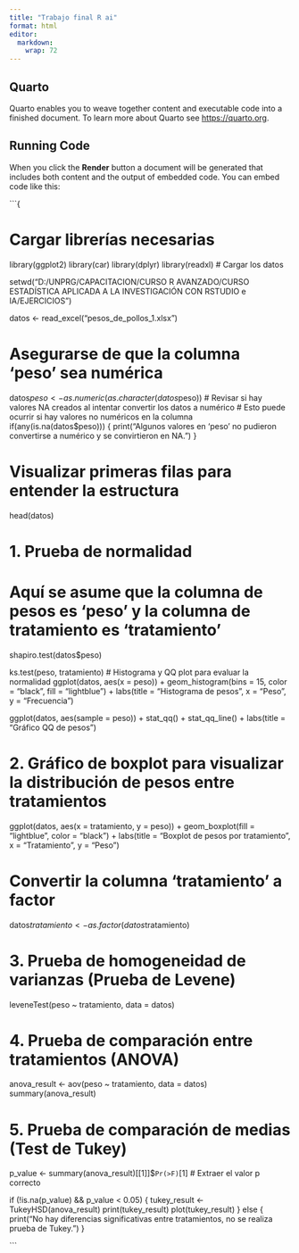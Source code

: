 ```yaml
---
title: "Trabajo final R ai"
format: html
editor: 
  markdown: 
    wrap: 72
---
```


## Quarto

Quarto enables you to weave together content and executable code into a
finished document. To learn more about Quarto see <https://quarto.org>.

## Running Code

When you click the **Render** button a document will be generated that
includes both content and the output of embedded code. You can embed
code like this:

\`\`\`{

# Cargar librerías necesarias

library(ggplot2) library(car) library(dplyr) library(readxl) \# Cargar
los datos

setwd("D:/UNPRG/CAPACITACION/CURSO R AVANZADO/CURSO ESTADÍSTICA APLICADA
A LA INVESTIGACIÓN CON RSTUDIO e IA/EJERCICIOS")

datos \<- read_excel("pesos_de_pollos_1.xlsx")

# Asegurarse de que la columna 'peso' sea numérica

datos$peso <- as.numeric(as.character(datos$peso)) \# Revisar si hay
valores NA creados al intentar convertir los datos a numérico \# Esto
puede ocurrir si hay valores no numéricos en la columna
if(any(is.na(datos\$peso))) { print("Algunos valores en 'peso' no
pudieron convertirse a numérico y se convirtieron en NA.") }

# Visualizar primeras filas para entender la estructura

head(datos)

# 1. Prueba de normalidad

# Aquí se asume que la columna de pesos es 'peso' y la columna de tratamiento es 'tratamiento'

shapiro.test(datos\$peso)

ks.test(peso, tratamiento) \# Histograma y QQ plot para evaluar la
normalidad ggplot(datos, aes(x = peso)) + geom_histogram(bins = 15,
color = "black", fill = "lightblue") + labs(title = "Histograma de
pesos", x = "Peso", y = "Frecuencia")

ggplot(datos, aes(sample = peso)) + stat_qq() + stat_qq_line() +
labs(title = "Gráfico QQ de pesos")

# 2. Gráfico de boxplot para visualizar la distribución de pesos entre tratamientos

ggplot(datos, aes(x = tratamiento, y = peso)) + geom_boxplot(fill =
"lightblue", color = "black") + labs(title = "Boxplot de pesos por
tratamiento", x = "Tratamiento", y = "Peso")

# Convertir la columna 'tratamiento' a factor

datos$tratamiento <- as.factor(datos$tratamiento)

# 3. Prueba de homogeneidad de varianzas (Prueba de Levene)

leveneTest(peso \~ tratamiento, data = datos)

# 4. Prueba de comparación entre tratamientos (ANOVA)

anova_result \<- aov(peso \~ tratamiento, data = datos)
summary(anova_result)

# 5. Prueba de comparación de medias (Test de Tukey)

p_value \<- summary(anova_result)\[\[1\]\]\$`Pr(>F)`\[1\] \# Extraer el
valor p correcto

if (!is.na(p_value) && p_value \< 0.05) { tukey_result \<-
TukeyHSD(anova_result) print(tukey_result) plot(tukey_result) } else {
print("No hay diferencias significativas entre tratamientos, no se
realiza prueba de Tukey.") }

\`\`\`
